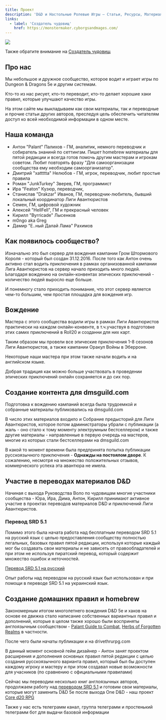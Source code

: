 ```yaml
---
title: Проект
description: 'D&D и Настольные Ролевые Игры – Статьи, Ресурсы, Материалы'
links:
  - label: 'Создатель чудовищ'
    href: https://monstermaker.cyborgsandmages.com/
---
```


![](~assets/branding/banner.jpg)

Также обратите внимание на [Создатель чудовищ](https://monstermaker.cyborgsandmages.com/)

## Про нас

Мы небольшое и дружное сообщество, которое водит и играет игры по Dungeon & Dragons 5e и другим системам.

Кто-то из нас рисует, кто-то переводит, кто-то делает хорошие хаки правил, которые улучшают качество игры.

На этом сайте мы выкладываем как свои материалы, так и переводные и прочие статьи других авторов, преследуя цель обеспечить читателям доступ ко всей необходимой информации в одном месте.

## Наша команда

- Антон "Palant" Палихов - ГМ, аналитик, немного переводчик и собиратель знанинй по сеттингам. Пишет homebrew материалы для пятой редакции и всегда готов помочь другим мастерам и игрокам советом. Любит повторять фразу "Для самоорганизации сообщества ему необходим самоорганизатор".
- Дмитрий "xattttta" Нелюбов - ГМ, игрок, переводчик, любит простые правила
- Роман "JunkTurkey" Зверев, ГМ, программист
- Ира "Featon" Кузюр, переводчик,
- Станислав "Drakzar" Иванов, ГМ, переводчик-любитель, бывший локальный координатор Лиги Авантюристов
- Семен, ГМ, цифровой художник
- Алексей "HellFell", ГМ и прекрасный человек
- Кирилл "Byrricade" Лысенков
- m0ngo aka Greg
- Дамир "Е..ный Далай Лама" Рахимов

## Как появилось сообщество?

Изначально это был сервер для вождения кампании Гром Штормового Короля - который был создан 31.12.2016. После того как Антон очень активно стал водить приключения в рамках организованной кампании Лига Авантюристов на сервер начало приходить много людей. Ьлагодаря вождению на онлайн-конвентах эпических приключений - количество людей выросло еще больше.

И понемногу стало приходить понимание, что этот сервер является чем-то большим, чем простая площадка для вождения игр.

## Вождение

Мастера с этого сообщества водили игры в рамках Лиги Авантюристов практически на каждом онлайн-конвенте, в т.ч.участвуя в подготовке этих самих приключений в Roll20 и созданни для них карт.

Таким образом мы провели все эпические приключения 1-8 сезонов Лиги Авантюристов, а также кампании Оракул Войны в Эберроне.

Некоторые наши мастера при этом также начали водить и на английском языке.

Добрая традиция как можно больше участвовать в проведении эпических приключений онлайн сохраняется и до сих пор.

## Создание контента для dmsguild.com

Подготовка к вождению кампаний всегда была трудоемкой и собранные материалы публиковались на dmsguild.com

В число этих материалов входило и Собрание предысторий для Лиги Авантюристов, которое потом администраторы убрали с публикации (а жаль - оно стало к тому моменту электрумным бестселлером) и также другие материалы - направленные в первую очередь на мастеров, многие из которых стали бестселлерами на dmsguild.com

В какой то момент времени была предпринята попытка публикации русскоязычного приключения - **Однажды на постоялом дворе**. К сожалению, несмотря на множество положительных отзывов, коммерческого успеха эта авантюра не имела.

## Участие в переводах материалов D&D

Начиная с выхода Руководства Воло по чудовищам многие участники сообщества - Юра, Ира, Дима, Антон, Кирилл принимают активное участие в проектах переводов материалов D&D и приключений Лиги Авантюристов.

### Перевод SRD 5.1

Помимо этого была начата работа над бесплатным переводом SRD 5.1 на русский язык с целью предоставления сообществу полностью легальных, базовых правил пятой редакции, используя которые каждый мог бы создавать свои материалы и не зависеть от правообладателей и при этом не используя пиратский перевод, который содержит множество ошибок и неточностей.

[Перевод SRD 5.1 на русский](https://cyborgsandmages.com/srd-translate)

Опыт работы над переводом на русский язык был использован и при помощи в переводе SRD 5.1 на украинский язык.

## Создание домашних правил и homebrew

Закономерным итогом многолетнего вождения D&D 5e и хаков на основе ее движка стало написание собственных вариантных правил и дополнений, которые в целом также хорошо были восприняты англоязычным сообществом - [Palant Guide to Combat](https://www.dmsguild.com/product/305891/Palants-Guide-to-Combat?affiliate_id=759617), [Herbs of Forgotten Realms](https://www.dmsguild.com/product/291511/Herbs-of-Forgotten-Realms?affiliate_id=759617) в частности.

После чего были начаты публикации и на drivethrurpg.com

В данный момент основной гейм дизайнер - Антон занят проектом расширения и дополнения основных правил пятой редакции с целью создания русскоязычного варианта правил, который был бы доступен каждому игроку и мастеру и при этом создавал новые возможности для учасников (по сравнению с официальными правилами)

<Aside>

Сейчас мы переводим несколько книг англоязычных авторов, продолжаем работу над [переводом SRD 5.1](https://srd.dnd-5e.org/) и готовим свои материалы, которые могут заменить D&D 5e после выхода One D&D - наш проект [Core d20 RPG](https://cyborgsandmages.com/cored20rpg)

</Aside>

<Aside>

Также у нас есть телеграмм канал, группа телеграмм и простенький телеграмм бот для выдачи базовой информации

</Aside>
